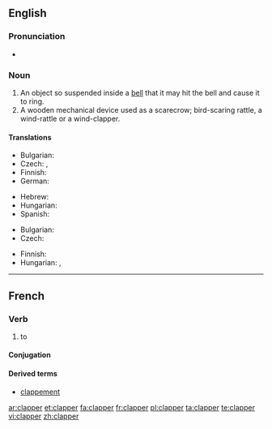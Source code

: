 ==English==

===Pronunciation===
* {{rhymes|æpə(r)}}

===Noun===
{{en-noun}}

# An object so suspended inside a [[bell]] that it may hit the bell and cause it to ring.
# A wooden mechanical device used as a scarecrow; bird-scaring rattle, a wind-rattle or a wind-clapper.

====Translations====
{{trans-top|the tongue of a bell}}
* Bulgarian: {{t+|bg|език|m}}
* Czech: {{t|cs|srdce zvonu}}, {{t+|cs|srdce}}
* Finnish: {{t+|fi|kieli}}
* German: {{t+|de|Klöppel|m}}
{{trans-mid}}
* Hebrew: {{t+|he|ענבל|m|tr=inbal}}
* Hungarian: {{t|hu|harangnyelv}}
* Spanish: {{t+|es|badajo|m}}
{{trans-bottom}}

{{trans-top|rattle}}
* Bulgarian: {{t|bg|кречетало|n}}
* Czech: {{t|cs|řehtačka|f}}
{{trans-mid}}
* Finnish: {{t-|fi|räikkä}}
* Hungarian: {{t|hu|kereplő}}, {{t-|hu|szélkelep}}
{{trans-bottom}}
----

==French==

===Verb===
{{fr-verb}}

# to {{rfdef|lang=fr}}

====Conjugation====
{{fr-conj-er|clapp|avoir}}

====Derived terms====
*[[clappement]]

[[ar:clapper]]
[[et:clapper]]
[[fa:clapper]]
[[fr:clapper]]
[[pl:clapper]]
[[ta:clapper]]
[[te:clapper]]
[[vi:clapper]]
[[zh:clapper]]